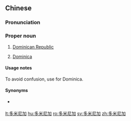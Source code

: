 ==Chinese==
{{zh-forms|gloss=-}}

===Pronunciation===
{{zh-pron
|m=Duōmǐníjiā
|c=do1 mai5 nei4 gaa1
|mn=qz:To͘-bí-nî-ka/xm:To-bí-nî-ka/zz:To-bí-nî-kee
|cat=pn
}}

===Proper noun===
{{zh-proper noun}}

# {{lb|zh|Mainland China}} [[Dominican Republic]]
# {{lb|zh|dated}} [[Dominica]]

====Usage notes====
To avoid confusion, use {{zh-l|多米尼克}} for Dominica.

====Synonyms====
* {{sense|Dominican Republic}} {{qualifier|Taiwan}} {{zh-l|多明尼加}}

{{zh-cat|Countries}}

[[lt:多米尼加]]
[[hu:多米尼加]]
[[ro:多米尼加]]
[[sv:多米尼加]]
[[zh:多米尼加]]
